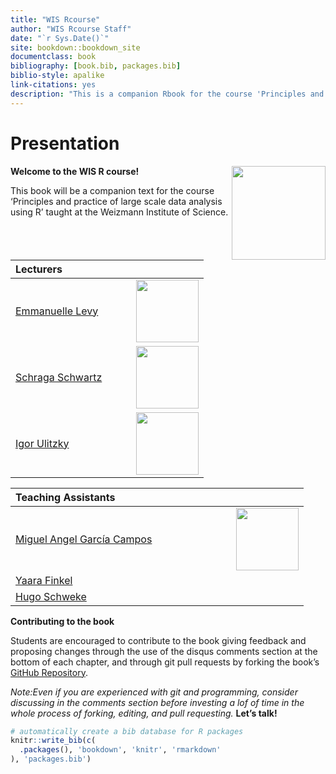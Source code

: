 ```yaml
--- 
title: "WIS Rcourse"
author: "WIS Rcourse Staff"
date: "`r Sys.Date()`"
site: bookdown::bookdown_site
documentclass: book
bibliography: [book.bib, packages.bib]
biblio-style: apalike
link-citations: yes
description: "This is a companion Rbook for the course 'Principles and practice of large scale data analysis using R' taught at the Weizmann Institute of Science"
---
```


# Presentation 

<img style="float: right;" src="media/koffleR.jpg" height="150">

**Welcome to the WIS R course!**

This book will be a companion text for the course 'Principles and practice of
large scale data analysis using R' taught at the Weizmann Institute of Science.


|**Lecturers** | |
|:--|--:|
|[Emmanuelle Levy](https://www.weizmann.ac.il/sb/faculty_pages/ELevy/people.html) |![](https://external-content.duckduckgo.com/iu/?u=http%3A%2F%2Fwww.weizmann.ac.il%2Fsb%2Ffaculty_pages%2FELevy%2Fimages%2Fpeople%2Felevy.jpg&f=1&nofb=1){height=100px}|
|[Schraga Schwartz](https://www.weizmann.ac.il/molgen/Schwartz/) |![](https://external-content.duckduckgo.com/iu/?u=https%3A%2F%2Fwww.cnaf.org.cn%2Fwp-content%2Fuploads%2F2019%2F08%2FSchraga-Schwartz.jpg){height=100px} |
|[Igor Ulitzky](https://www.weizmann.ac.il/Biological_Regulation/IgorUlitsky/home) |![](https://external-content.duckduckgo.com/iu/?u=http%3A%2F%2Fblavatnikawards.org%2Fmedia%2Ffiler_public_thumbnails%2Ffiler_public%2Fd4%2Fee%2Fd4ee2659-4384-4993-885d-06b864213180%2Figor_ulitsky_headshot-250x375.jpg__445x564_q85.jpg){height=100px}|

|**Teaching Assistants** | |
|:--|--:|
|[Miguel Angel García Campos](https://angelcampos.github.io/)| ![](https://pbs.twimg.com/profile_images/1315038164222967810/atIJmERS_400x400.jpg){height=100px}|
|[Yaara Finkel](mailto:yaara.finkel@weizmann.ac.il)| |
|[Hugo Schweke](mailto:hugo.schweke@weizmann.ac.il)| |


**Contributing to the book**

Students are encouraged to contribute to the book giving feedback and proposing
changes through the use of the disqus comments section at the bottom of each 
chapter, and through git pull requests by forking the book's 
[GitHub Repository](https://github.com/WIS-Rcourse/WIS_Rcourse_book). 

*Note:Even if you are experienced with git and programming, consider discussing in the
comments section before investing a lof of time in the whole process of forking,
editing, and pull requesting.* **Let's talk!**


```r
# automatically create a bib database for R packages
knitr::write_bib(c(
  .packages(), 'bookdown', 'knitr', 'rmarkdown'
), 'packages.bib')
```
